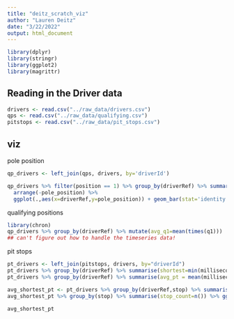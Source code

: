 ```yaml
---
title: "deitz_scratch_viz"
author: "Lauren Deitz"
date: "3/22/2022"
output: html_document
---
```


```r
library(dplyr)
library(stringr)
library(ggplot2)
library(magrittr)
```

## Reading in the Driver data

```r
drivers <- read.csv("../raw_data/drivers.csv")
qps <- read.csv("../raw_data/qualifying.csv")
pitstops <- read.csv("../raw_data/pit_stops.csv")
```

## viz

pole position
```r
qp_drivers <- left_join(qps, drivers, by='driverId')

qp_drivers %>% filter(position == 1) %>% group_by(driverRef) %>% summarise(pole_position=n()) %>% 
  arrange(-pole_position) %>% 
  ggplot(.,aes(x=driverRef,y=pole_position)) + geom_bar(stat='identity') + coord_flip()
```
qualifying positions

```r
library(chron)
qp_drivers %>% group_by(driverRef) %>% mutate(avg_q1=mean(times(q1)))
## can't figure out how to handle the timeseries data!

```

pit stops
```r
pt_drivers <- left_join(pitstops, drivers, by="driverId")
pt_drivers %>% group_by(driverRef) %>% summarise(shortest=min(milliseconds)) %>% arrange(shortest)
pt_drivers %>% group_by(driverRef) %>% summarise(avg_pt = mean(milliseconds)) %>% arrange(avg_pt)

avg_shortest_pt <- pt_drivers %>% group_by(driverRef,stop) %>% summarise(avg_pt = mean(milliseconds)) %>% arrange(driverRef,avg_pt) %>% mutate(pt_rank=row_number(avg_pt)) %>% filter(pt_rank==1)
avg_shortest_pt %>% group_by(stop) %>% summarise(stop_count=n()) %>% ggplot(.,aes(x=stop,y=stop_count)) + geom_bar(stat='identity') + ggtitle('Shortest pit stop on average by driver')

avg_shortest_pt
```